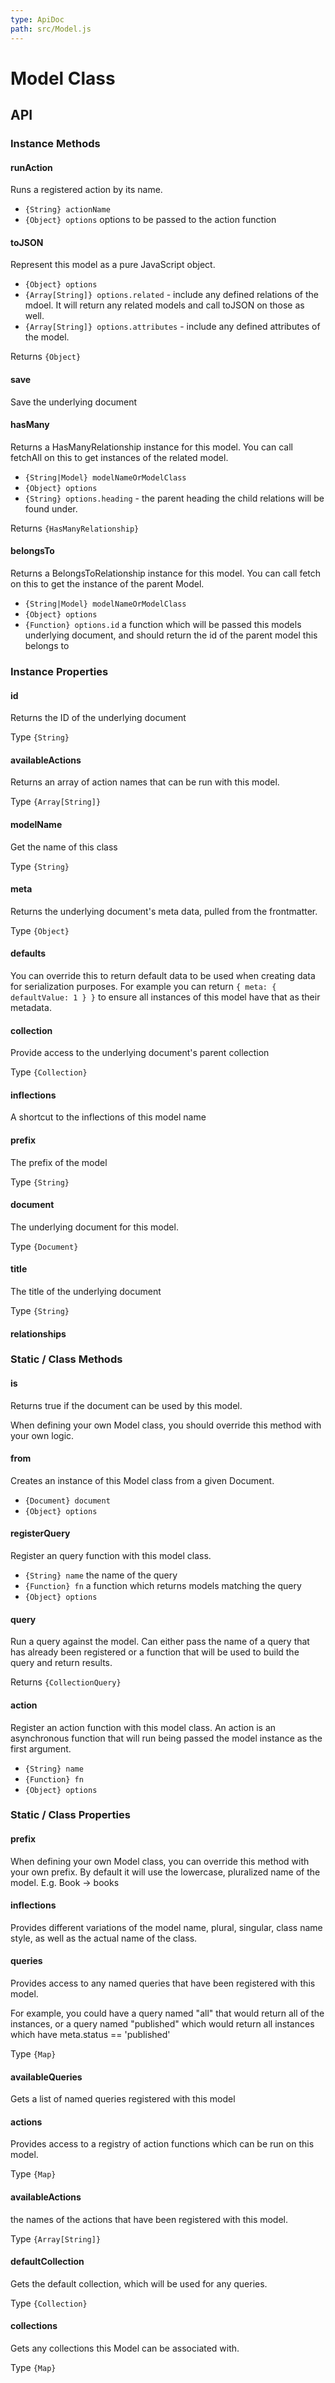 ```yaml
---
type: ApiDoc
path: src/Model.js
---
```


# Model Class

## API

### Instance Methods

#### runAction

Runs a registered action by its name.

- `{String} actionName`
- `{Object} options` options to be passed to the action function

#### toJSON

Represent this model as a pure JavaScript object.

- `{Object} options`
- `{Array[String]} options.related` - include any defined relations of the mdoel. It will return any related models and call toJSON on those as well.
- `{Array[String]} options.attributes` - include any defined attributes of the model.

Returns `{Object}`

#### save

Save the underlying document

#### hasMany

Returns a HasManyRelationship instance for this model. You can call fetchAll on this to get
instances of the related model.

- `{String|Model} modelNameOrModelClass`
- `{Object} options`
- `{String} options.heading` - the parent heading the child relations will be found under.

Returns `{HasManyRelationship}`

#### belongsTo

Returns a BelongsToRelationship instance for this model. You can call fetch on this to get the instance of the parent Model.

- `{String|Model} modelNameOrModelClass`
- `{Object} options`
- `{Function} options.id` a function which will be passed this models underlying document, and should return the id of the parent model this belongs to

### Instance Properties

#### id

Returns the ID of the underlying document

Type `{String}`

#### availableActions

Returns an array of action names that can be run with this model.

Type `{Array[String]}`

#### modelName

Get the name of this class

Type `{String}`

#### meta

Returns the underlying document's meta data, pulled from the frontmatter.

Type `{Object}`

#### defaults

You can override this to return default data to be used when creating data for serialization purposes.
For example you can return `{ meta: { defaultValue: 1 } }` to ensure all instances of this model have that
as their metadata.

#### collection

Provide access to the underlying document's parent collection

Type `{Collection}`

#### inflections

A shortcut to the inflections of this model name

#### prefix

The prefix of the model

Type `{String}`

#### document

The underlying document for this model.

Type `{Document}`

#### title

The title of the underlying document

Type `{String}`

#### relationships

### Static / Class Methods

#### is

Returns true if the document can be used by this model.

When defining your own Model class, you should override this method with your own logic.

#### from

Creates an instance of this Model class from a given Document.

- `{Document} document`
- `{Object} options`

#### registerQuery

Register an query function with this model class.

- `{String} name` the name of the query
- `{Function} fn` a function which returns models matching the query
- `{Object} options`

#### query

Run a query against the model. Can either pass the name of a query that has already been registered
or a function that will be used to build the query and return results.

Returns `{CollectionQuery}`

#### action

Register an action function with this model class. An action is an asynchronous function
that will run being passed the model instance as the first argument.

- `{String} name`
- `{Function} fn`
- `{Object} options`

### Static / Class Properties

#### prefix

When defining your own Model class, you can override this method with your own prefix. By default
it will use the lowercase, pluralized name of the model. E.g. Book -> books

#### inflections

Provides different variations of the model name, plural, singular, class name style, as well as the actual name of the class.

#### queries

Provides access to any named queries that have been registered with this model.

For example, you could have a query named "all" that would return all of the instances,
or a query named "published" which would return all instances which have meta.status == 'published'

Type `{Map}`

#### availableQueries

Gets a list of named queries registered with this model

#### actions

Provides access to a registry of action functions which can be run on this model.

Type `{Map}`

#### availableActions

the names of the actions that have been registered with this model.

Type `{Array[String]}`

#### defaultCollection

Gets the default collection, which will be used for any queries.

Type `{Collection}`

#### collections

Gets any collections this Model can be associated with.

Type `{Map}`
